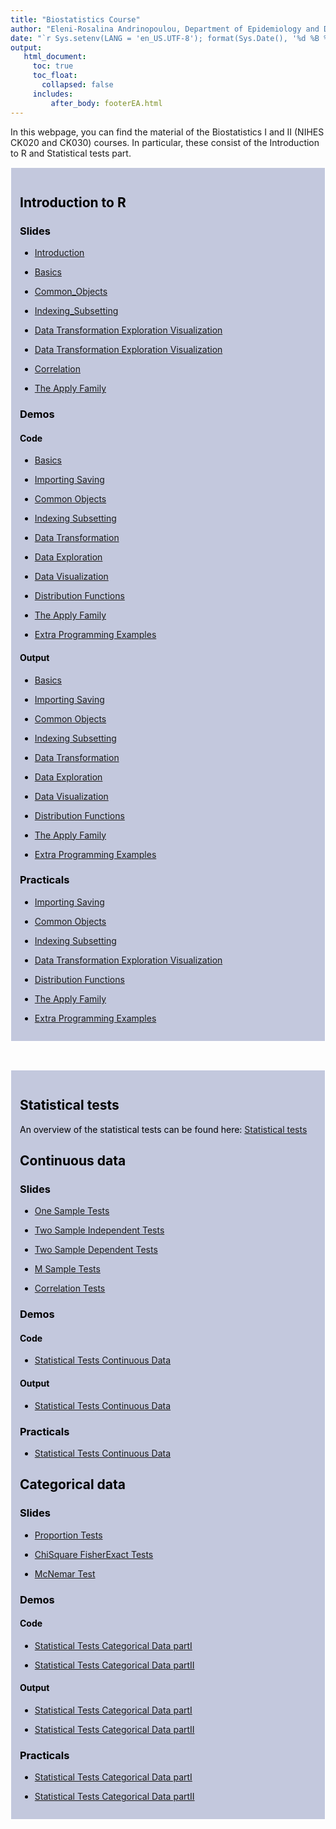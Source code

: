 ```yaml
---
title: "Biostatistics Course"
author: "Eleni-Rosalina Andrinopoulou, Department of Epidemiology and Department of Biostatistics, Erasmus Medical Center"
date: "`r Sys.setenv(LANG = 'en_US.UTF-8'); format(Sys.Date(), '%d %B %Y')`"
output: 
   html_document:
     toc: true
     toc_float:
       collapsed: false
     includes:
         after_body: footerEA.html
---
```

<style>
  .list-group-item.active, .list-group-item.active:focus, .list-group-item.active:hover {
    background-color: #4d4d4d;
  }
</style>

In this webpage, you can find the material of the Biostatistics I and II (NIHES CK020 and CK030) courses. In particular, these consist of the Introduction to R and Statistical tests part.


<div style="border:1px; border-style:solid; padding: 1em; border-color: #ffffff;
background: rgba(109, 121, 172, 0.4); color:black ">

# Introduction to R  
 
### Slides 
 
- [Introduction](Slides\Biostatistics I\Introduction.pdf)

- [Basics](Slides\Biostatistics I\Basics.pdf)

- [Common_Objects](Slides\Biostatistics I\Common_Objects.pdf)

- [Indexing_Subsetting](Slides\Biostatistics I\Indexing_Subsetting.pdf)

- [Data Transformation Exploration Visualization](Slides\Biostatistics I\Data_Transformation_Exploration_Visualization.pdf)

- [Data Transformation Exploration Visualization](Slides\Biostatistics I\Data_Transformation_Exploration_Visualization.pdf)

- [Correlation](Slides\Biostatistics I\Correlation.pdf)
 
- [The Apply Family](Slides\Biostatistics II\The_Apply_Family.pdf)

### Demos

#### Code

- [Basics](Demos\Biostatistics I\01_Basics.R)

- [Importing Saving](Demos\Biostatistics I\02_Importing_Saving.R)

- [Common Objects](Demos\Biostatistics I\03_Common_Objects.R)

- [Indexing Subsetting](Demos\Biostatistics I\04_Indexing_Subsetting.R)

- [Data Transformation](Demos\Biostatistics I\05_Data_Transformation.R)

- [Data Exploration](Demos\Biostatistics I\06_Data_Exploration.R)

- [Data Visualization](Demos\Biostatistics I\07_Data_Visualization.R)

- [Distribution Functions](Demos\Biostatistics I\08_Distribution_Functions.R)

- [The Apply Family](Demos\Biostatistics II\The_Apply_Family.R)

- [Extra Programming Examples](Demos\Biostatistics II\Extra_Programming_Examples.R)


#### Output

- [Basics](Demos\Biostatistics I\01_Basics.html)

- [Importing Saving](Demos\Biostatistics I\02_Importing_Saving.html)

- [Common Objects](Demos\Biostatistics I\03_Common_Objects.html)

- [Indexing Subsetting](Demos\Biostatistics I\04_Indexing_Subsetting.html)

- [Data Transformation](Demos\Biostatistics I\05_Data_Transformation.html)

- [Data Exploration](Demos\Biostatistics I\06_Data_Exploration.html)

- [Data Visualization](Demos\Biostatistics I\07_Data_Visualization.html)

- [Distribution Functions](Demos\Biostatistics I\08_Distribution_Functions.html)

- [The Apply Family](Demos\Biostatistics II\The_Apply_Family.html)

- [Extra Programming Examples](Demos\Biostatistics II\Extra_Programming_Examples.html)


### Practicals

- [Importing Saving](Practicals\Biostatistics I\Introduction to R\01_Importing_Saving.html)

- [Common Objects](Practicals\Biostatistics I\Introduction to R\02_Common_Objects.html)

- [Indexing Subsetting](Practicals\Biostatistics I\Introduction to R\03_Indexing_Subsetting.html)

- [Data Transformation Exploration Visualization](Practicals\Biostatistics I\Introduction to R\04_Data_Transformation_Exploration_Visualization.html)

- [Distribution Functions](Practicals\Biostatistics I\Introduction to R\05_Distribution_Functions.html)

- [The Apply Family](Practicals\Biostatistics II\Introduction to R\The_Apply_Family.html)

- [Extra Programming Examples](Practicals\Biostatistics II\Introduction to R\Extra_Programming_Examples.html)


</div>


\


<div style="border:1px; border-style:solid; padding: 1em; border-color: #ffffff;
background: rgba(109, 121, 172, 0.4); color:black ">

# Statistical tests

An overview of the statistical tests can be found here: 
[Statistical tests](Outline_Notes.html) 

 
 
## Continuous data
 
### Slides 

- [One Sample Tests](Slides\Biostatistics I\One_Sample_Tests.pdf)

- [Two Sample Independent Tests](Slides\Biostatistics I\Two_Sample_Ind_Tests.pdf)

- [Two Sample Dependent Tests](Slides\Biostatistics I\Two_Sample_Dep_Tests.pdf)

- [M Sample Tests](Slides\Biostatistics I\M_Sample_Tests.pdf)

- [Correlation Tests](Slides\Biostatistics I\Correlation_Tests.pdf)


### Demos

#### Code

- [Statistical Tests Continuous Data](Demos\Biostatistics I\Statistical tests\Statistical_Tests_Continuous_Data.R)


#### Output

- [Statistical Tests Continuous Data](Demos\Biostatistics I\Statistical tests\Statistical_Tests_Continuous_Data.html)


### Practicals

- [Statistical Tests Continuous Data](Practicals\Biostatistics I\Statistical tests\Statistical_Tests_Continuous_Data.html)


## Categorical data
 
### Slides 

- [Proportion Tests](Slides\Biostatistics I\Proportion_Tests.pdf)

- [ChiSquare FisherExact Tests](Slides\Biostatistics I\ChiSquare_FisherExact_Tests.pdf)

- [McNemar Test](Slides\Biostatistics II\McNemar_Test.pdf)

### Demos

#### Code

- [Statistical Tests Categorical Data partI](Demos\Biostatistics I\Statistical_Tests_Categorical_Data_partI.R)


- [Statistical Tests Categorical Data partII](Demos\Biostatistics II\Statistical_Tests_Categorical_Data_partIÌ.R)

#### Output

- [Statistical Tests Categorical Data partI](Demos\Biostatistics I\Statistical_Tests_Categorical_Data_partI.html)


- [Statistical Tests Categorical Data partII](Demos\Biostatistics II\Statistical_Tests_Categorical_Data_partIÌ.html)


### Practicals

- [Statistical Tests Categorical Data partI](Practicals\Biostatistics I\Statistical tests\Statistical_Tests_Categorical_Data_partI.html)


- [Statistical Tests Categorical Data partII](Practicals\Biostatistics II\Statistical tests\Statistical_Tests_Categorical_Data_partII.html)

</div>